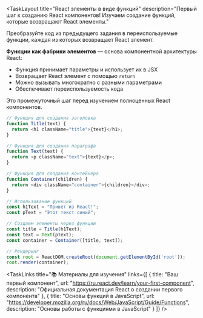 <TaskLayout 
  title="React элементы в виде функций"
  description="Первый шаг к созданию React компонентов! Изучаем создание функций, которые возвращают React элементы."
>

<TaskObjective>

Преобразуйте код из предыдущего задания в переиспользуемые функции, каждая из которых возвращает React элемент.

</TaskObjective>

<Info>

**Функции как фабрики элементов** — основа компонентной архитектуры React:

- Функция принимает параметры и использует их в JSX
- Возвращает React элемент с помощью `return`
- Можно вызывать многократно с разными параметрами
- Обеспечивает переиспользуемость кода

Это промежуточный шаг перед изучением полноценных React компонентов.

</Info>

<CodeExample title="Создание функций для элементов">

```javascript
// Функция для создания заголовка
function Title(text) {
  return <h1 className="title">{text}</h1>;
}

// Функция для создания параграфа  
function Text(text) {
  return <p className="text">{text}</p>;
}

// Функция для создания контейнера
function Container(children) {
  return <div className="container">{children}</div>;
}

// Использование функций
const h1Text = "Привет из React!";
const pText = "Этот текст синий";

// Создаем элементы через функции
const title = Title(h1Text);
const text = Text(pText);
const container = Container([title, text]);

// Рендеринг
const root = ReactDOM.createRoot(document.getElementById('root'));
root.render(container);
```

</CodeExample>

<TaskLinks 
  title="📚 Материалы для изучения"
  links={[
    {
      title: "Ваш первый компонент",
      url: "https://ru.react.dev/learn/your-first-component",
      description: "Официальная документация React о создании первого компонента"
    },
    {
      title: "Основы функций в JavaScript",
      url: "https://developer.mozilla.org/ru/docs/Web/JavaScript/Guide/Functions",
      description: "Основы работы с функциями в JavaScript"
    }
  ]}
/>

</TaskLayout> 